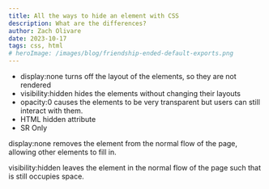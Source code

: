 ```yaml
---
title: All the ways to hide an element with CSS
description: What are the differences?
author: Zach Olivare
date: 2023-10-17
tags: css, html
# heroImage: /images/blog/friendship-ended-default-exports.png
---
```



- display:none turns off the layout of the elements, so they are not rendered
- visibility:hidden hides the elements without changing their layouts
- opacity:0 causes the elements to be very transparent but users can still interact with them.
- HTML hidden attribute
- SR Only

display:none removes the element from the normal flow of the page, allowing other elements to fill in.

visibility:hidden leaves the element in the normal flow of the page such that is still occupies space.
